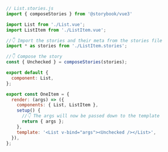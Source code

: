 ```js
// List.stories.js
import { composeStories } from '@storybook/vue3'

import List from './List.vue';
import ListItem from './ListItem.vue';

//👇 Import the stories and their meta from the stories file
import * as stories from './ListItem.stories';

//👇 Compose the story
const { Unchecked } = composeStories(stories);

export default {
  component: List,
};

export const OneItem = {
  render: (args) => ({
    components: { List, ListItem },
    setup() {
      //👇 The args will now be passed down to the template
      return { args };
    },
    template: '<List v-bind="args"><Unchecked /></List>',
  }),
};
```
